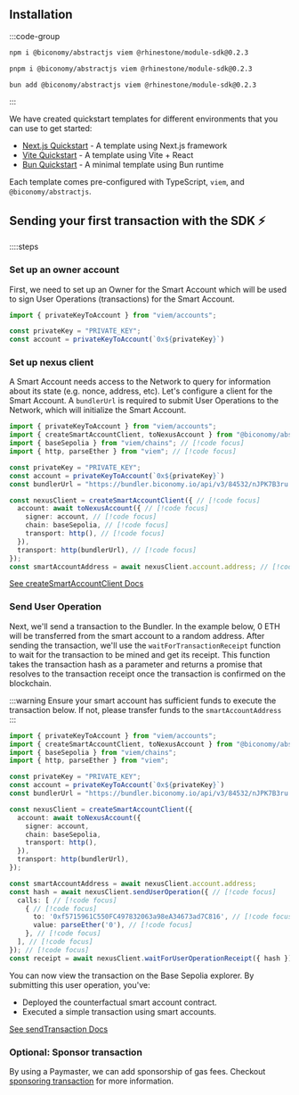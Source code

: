 

## Installation

:::code-group
 
```bash [npm]
npm i @biconomy/abstractjs viem @rhinestone/module-sdk@0.2.3
```
 
```bash [pnpm]
pnpm i @biconomy/abstractjs viem @rhinestone/module-sdk@0.2.3
```
 
```bash [bun]
bun add @biconomy/abstractjs viem @rhinestone/module-sdk@0.2.3
```
 
:::

We have created quickstart templates for different environments that you can use to get started:

- [Next.js Quickstart](https://github.com/bcnmy/examples/tree/main/nextjs-quickstart) - A template using Next.js framework
- [Vite Quickstart](https://github.com/bcnmy/examples/tree/main/vite-quickstart) - A template using Vite + React
- [Bun Quickstart](https://github.com/bcnmy/examples/tree/main/bun-quickstart) - A minimal template using Bun runtime

Each template comes pre-configured with TypeScript, `viem`, and `@biconomy/abstractjs`.

## Sending your first transaction with the SDK ⚡️

::::steps

### Set up an owner account
First, we need to set up an Owner for the Smart Account which will be used to sign User Operations (transactions) for the Smart Account.

```typescript 
import { privateKeyToAccount } from "viem/accounts";

const privateKey = "PRIVATE_KEY";
const account = privateKeyToAccount(`0x${privateKey}`)
```

### Set up nexus client

A Smart Account needs access to the Network to query for information about its state (e.g. nonce, address, etc). Let's configure a client for the Smart Account.
A `bundlerUrl` is required to submit User Operations to the Network, which will initialize the Smart Account.

```typescript 
import { privateKeyToAccount } from "viem/accounts";
import { createSmartAccountClient, toNexusAccount } from "@biconomy/abstractjs"; // [!code focus]
import { baseSepolia } from "viem/chains"; // [!code focus]
import { http, parseEther } from "viem"; // [!code focus]

const privateKey = "PRIVATE_KEY";
const account = privateKeyToAccount(`0x${privateKey}`)
const bundlerUrl = "https://bundler.biconomy.io/api/v3/84532/nJPK7B3ru.dd7f7861-190d-41bd-af80-6877f74b8f44"; // [!code focus]

const nexusClient = createSmartAccountClient({ // [!code focus]
  account: await toNexusAccount({ // [!code focus]
    signer: account, // [!code focus]
    chain: baseSepolia, // [!code focus]
    transport: http(), // [!code focus]
  }),
  transport: http(bundlerUrl), // [!code focus]
});
const smartAccountAddress = await nexusClient.account.address; // [!code focus]
```

[See createSmartAccountClient Docs](/nexus-client)

### Send User Operation

Next, we'll send a transaction to the Bundler. In the example below, 0 ETH will be transferred from the smart account to a random address. After sending the transaction, we'll use the `waitForTransactionReceipt` function to wait for the transaction to be mined and get its receipt. This function takes the transaction hash as a parameter and returns a promise that resolves to the transaction receipt once the transaction is confirmed on the blockchain.

:::warning
Ensure your smart account has sufficient funds to execute the transaction below. If not, please transfer funds to the `smartAccountAddress`
:::

```typescript 
import { privateKeyToAccount } from "viem/accounts";
import { createSmartAccountClient, toNexusAccount } from "@biconomy/abstractjs";
import { baseSepolia } from "viem/chains"; 
import { http, parseEther } from "viem"; 

const privateKey = "PRIVATE_KEY";
const account = privateKeyToAccount(`0x${privateKey}`)
const bundlerUrl = "https://bundler.biconomy.io/api/v3/84532/nJPK7B3ru.dd7f7861-190d-41bd-af80-6877f74b8f44";

const nexusClient = createSmartAccountClient({ 
  account: await toNexusAccount({ 
    signer: account, 
    chain: baseSepolia,
    transport: http(),
  }),
  transport: http(bundlerUrl),
});

const smartAccountAddress = await nexusClient.account.address; 
const hash = await nexusClient.sendUserOperation({ // [!code focus]
  calls: [ // [!code focus]
    { // [!code focus]
      to: '0xf5715961C550FC497832063a98eA34673ad7C816', // [!code focus]
      value: parseEther('0'), // [!code focus]
    }, // [!code focus]
  ], // [!code focus]
}); // [!code focus]
const receipt = await nexusClient.waitForUserOperationReceipt({ hash }); // [!code focus]
```

You can now view the transaction on the Base Sepolia explorer. By submitting this user operation, you've:

- Deployed the counterfactual smart account contract.
- Executed a simple transaction using smart accounts.


[See sendTransaction Docs](/nexus-client/methods#sendtransaction)

### Optional: Sponsor transaction

By using a Paymaster, we can add sponsorship of gas fees. Checkout [sponsoring transaction](/tutorials/gasless) for more information.
